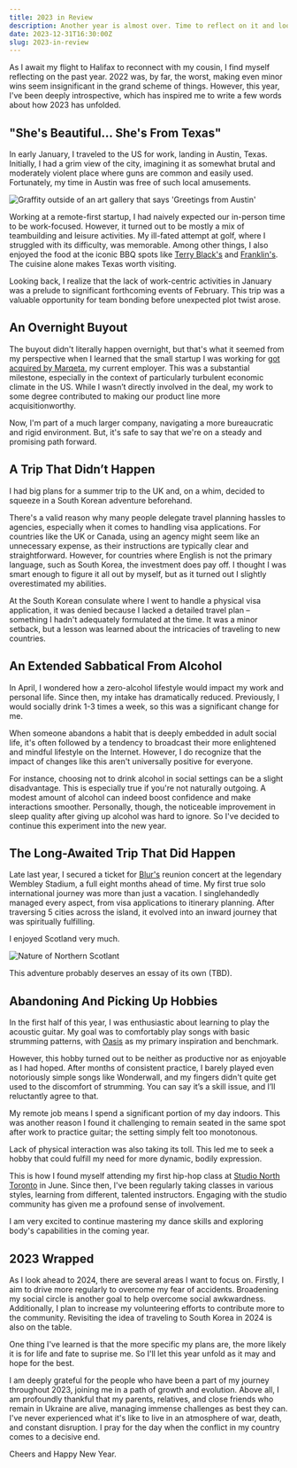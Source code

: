 ```yaml
---
title: 2023 in Review
description: Another year is almost over. Time to reflect on it and look forward to what lies ahead.
date: 2023-12-31T16:30:00Z
slug: 2023-in-review
---
```


As I await my flight to Halifax to reconnect with my cousin, I find myself reflecting on the past year. 2022 was, by far, the worst, making even minor wins seem insignificant in the grand scheme of things. However, this year, I've been deeply introspective, which has inspired me to write a few words about how 2023 has unfolded.

## "She's Beautiful... She's From Texas"

In early January, I traveled to the US for work, landing in Austin, Texas. Initially, I had a grim view of the city, imagining it as somewhat brutal and moderately violent place where guns are common and easily used. Fortunately, my time in Austin was free of such local amusements.

<img
  src="https://res.cloudinary.com/lytovka-com/image/upload/v1703986257/2023-in-review/austin.jpg"
  alt="Graffity outside of an art gallery that says 'Greetings from Austin'"
  loading="lazy"
/>

Working at a remote-first startup, I had naively expected our in-person time to be work-focused. However, it turned out to be mostly a mix of teambuilding and leisure activities. My ill-fated attempt at golf, where I struggled with its difficulty, was memorable. Among other things, I also enjoyed the food at the iconic BBQ spots like [Terry Black's](https://maps.app.goo.gl/6pL48fC4ToZtRsDNA) and [Franklin's](https://maps.app.goo.gl/3dF8T8C2kPXGxNss9). The cuisine alone makes Texas worth visiting.

Looking back, I realize that the lack of work-centric activities in January was a prelude to significant forthcoming events of February. This trip was a valuable opportunity for team bonding before unexpected plot twist arose.

## An Overnight Buyout

The buyout didn't literally happen overnight, but that's what it seemed from my perspective when I learned that the small startup I was working for [got acquired by Marqeta](https://techcrunch.com/2023/01/30/marqeta-to-acquire-fintech-infrastructure-startup-power-finance-in-200m-all-cash-deal), my current employer. This was a substantial milestone, especially in the context of particularly turbulent economic climate in the US. While I wasn’t directly involved in the deal, my work to some degree contributed to making our product line more acquisitionworthy.

Now, I'm part of a much larger company, navigating a more bureaucratic and rigid environment. But, it's safe to say that we're on a steady and promising path forward.

## A Trip That Didn’t Happen

I had big plans for a summer trip to the UK and, on a whim, decided to squeeze in a South Korean adventure beforehand.

There's a valid reason why many people delegate travel planning hassles to agencies, especially when it comes to handling visa applications. For countries like the UK or Canada, using an agency might seem like an unnecessary expense, as their instructions are typically clear and straightforward. However, for countries where English is not the primary language, such as South Korea, the investment does pay off. I thought I was smart enough to figure it all out by myself, but as it turned out I slightly overestimated my abilities.

At the South Korean consulate where I went to handle a physical visa application, it was denied because I lacked a detailed travel plan – something I hadn't adequately formulated at the time. It was a minor setback, but a lesson was learned about the intricacies of traveling to new countries.

## An Extended Sabbatical From Alcohol

In April, I wondered how a zero-alcohol lifestyle would impact my work and personal life. Since then, my intake has dramatically reduced. Previously, I would socially drink 1-3 times a week, so this was a significant change for me.

When someone abandons a habit that is deeply embedded in adult social life, it's often followed by a tendency to broadcast their more enlightened and mindful lifestyle on the Internet. However, I do recognize that the impact of changes like this aren't universally positive for everyone.

For instance, choosing not to drink alcohol in social settings can be a slight disadvantage. This is especially true if you're not naturally outgoing. A modest amount of alcohol can indeed boost confidence and make interactions smoother. Personally, though, the noticeable improvement in sleep quality after giving up alcohol was hard to ignore. So I've decided to continue this experiment into the new year.

## The Long-Awaited Trip That Did Happen

Late last year, I secured a ticket for [Blur's](https://open.spotify.com/artist/7MhMgCo0Bl0Kukl93PZbYS) reunion concert at the legendary Wembley Stadium, a full eight months ahead of time. My first true solo international journey was more than just a vacation. I singlehandedly managed every aspect, from visa applications to itinerary planning. After traversing 5 cities across the island, it evolved into an inward journey that was spiritually fulfilling.

I enjoyed Scotland very much.

<img
  src="https://res.cloudinary.com/lytovka-com/image/upload/v1703986825/2023-in-review/scotlant.jpg"
  alt="Nature of Northern Scotlant"
  loading="lazy"
/>

This adventure probably deserves an essay of its own (TBD).

## Abandoning And Picking Up Hobbies

In the first half of this year, I was enthusiastic about learning to play the acoustic guitar. My goal was to comfortably play songs with basic strumming patterns, with [Oasis](https://open.spotify.com/artist/2DaxqgrOhkeH0fpeiQq2f4) as my primary inspiration and benchmark.

However, this hobby turned out to be neither as productive nor as enjoyable as I had hoped. After months of consistent practice, I barely played even notoriously simple songs like Wonderwall, and my fingers didn't quite get used to the discomfort of strumming. You can say it’s a skill issue, and I’ll reluctantly agree to that.

My remote job means I spend a significant portion of my day indoors. This was another reason I found it challenging to remain seated in the same spot after work to practice guitar; the setting simply felt too monotonous.

Lack of physical interaction was also taking its toll. This led me to seek a hobby that could fulfill my need for more dynamic, bodily expression.

This is how I found myself attending my first hip-hop class at [Studio North Toronto](https://maps.app.goo.gl/k58T4N6p1VvtJqc38) in June. Since then, I've been regularly taking classes in various styles, learning from different, talented instructors. Engaging with the studio community has given me a profound sense of involvement.

I am very excited to continue mastering my dance skills and exploring body's capabilities in the coming year.

## 2023 Wrapped

As I look ahead to 2024, there are several areas I want to focus on. Firstly, I aim to drive more regularly to overcome my fear of accidents. Broadening my social circle is another goal to help overcome social awkwardness. Additionally, I plan to increase my volunteering efforts to contribute more to the community. Revisiting the idea of traveling to South Korea in 2024 is also on the table.

One thing I've learned is that the more specific my plans are, the more likely it is for life and fate to suprise me. So I'll let this year unfold as it may and hope for the best.

I am deeply grateful for the people who have been a part of my journey throughout 2023, joining me in a path of growth and evolution. Above all, I am profoundly thankful that my parents, relatives, and close friends who remain in Ukraine are alive, managing immense challenges as best they can. I've never experienced what it's like to live in an atmosphere of war, death, and constant disruption. I pray for the day when the conflict in my country comes to a decisive end.

Cheers and Happy New Year.
